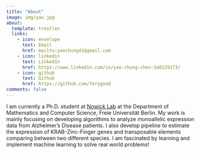```yaml
---
title: "About"
image: img/yao.jpg
about:
  template: trestles
  links:
    - icon: envelope
      text: Email
      href: mailto:yaochung41@gmail.com
    - icon: linkedin
      text: LinkedIn
      href: https://www.linkedin.com/in/yao-chung-chen-3a0129173/
    - icon: github
      text: Github
      href: https://github.com/ferygood
comments: false
---
```


I am currently a Ph.D. student at [Nowick Lab](http://nowicklab.info/) at the Department of Mathematics and Computer Science, Freie Universität Berlin. My work is mainly focusing on developing algorithms to analyze monoallelic expression data from Alzheimer's Disease patients. I also develop pipeline to estimate the expression of KRAB-Zinc-Finger genes and transposable elements comparing between two different species. I am fascinated by learning and implement machine learning to solve real world problems!
